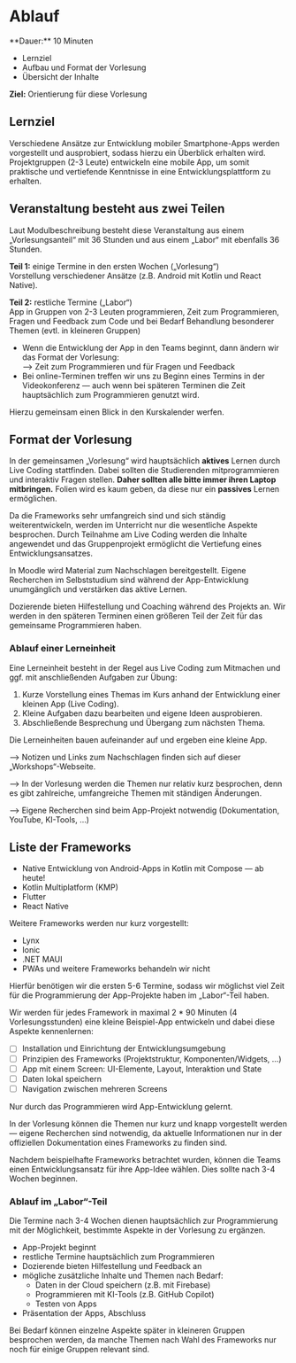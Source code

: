 
# Ablauf

<Callout>
  **Dauer:** 10 Minuten

  - Lernziel
  - Aufbau und Format der Vorlesung
  - Übersicht der Inhalte

  **Ziel:** Orientierung für diese Vorlesung
</Callout>

## Lernziel

Verschiedene Ansätze zur Entwicklung mobiler Smartphone-Apps 
werden vorgestellt und ausprobiert, sodass hierzu ein 
Überblick erhalten wird. Projektgruppen (2-3 Leute) 
entwickeln eine mobile App, um somit praktische und 
vertiefende Kenntnisse in eine Entwicklungsplattform zu 
erhalten.

## Veranstaltung besteht aus zwei Teilen

Laut Modulbeschreibung besteht diese Veranstaltung aus
einem „Vorlesungsanteil“ mit 36 Stunden und aus einem
„Labor“ mit ebenfalls 36 Stunden.

**Teil 1:** einige Termine in den ersten Wochen („Vorlesung“) \
Vorstellung verschiedener Ansätze (z.B. Android mit Kotlin und React Native).

**Teil 2:** restliche Termine („Labor“) \
App in Gruppen von 2-3 Leuten programmieren, Zeit zum Programmieren, Fragen und Feedback zum Code und bei Bedarf Behandlung besonderer Themen (evtl. in kleineren Gruppen)

- Wenn die Entwicklung der App in den Teams beginnt, dann ändern wir das Format der Vorlesung: <br/> &xrarr; Zeit zum Programmieren und für Fragen und Feedback
- Bei online-Terminen treffen wir uns zu Beginn eines Termins in der Videokonferenz &mdash; auch wenn bei späteren Terminen die Zeit hauptsächlich zum Programmieren genutzt wird.

<Callout>
Hierzu gemeinsam einen Blick in den Kurskalender werfen.
</Callout>

## Format der Vorlesung

In der gemeinsamen „Vorlesung“ wird hauptsächlich **aktives** Lernen
durch Live Coding stattfinden. Dabei sollten die Studierenden
mitprogrammieren und interaktiv Fragen stellen. **Daher sollten alle 
bitte immer ihren Laptop mitbringen.** Folien wird es kaum geben, 
da diese nur ein **passives** Lernen ermöglichen. 

Da die Frameworks sehr umfangreich sind und sich ständig
weiterentwickeln, werden im Unterricht nur die wesentliche 
Aspekte besprochen. Durch Teilnahme am Live Coding werden die Inhalte 
angewendet und das Gruppenprojekt ermöglicht die Vertiefung eines 
Entwicklungsansatzes.

In Moodle wird Material zum Nachschlagen bereitgestellt. Eigene Recherchen
im Selbststudium sind während der App-Entwicklung unumgänglich und 
verstärken das aktive Lernen. 

Dozierende bieten Hilfestellung und Coaching während des Projekts an. 
Wir werden in den späteren Terminen einen größeren Teil der Zeit für 
das gemeinsame Programmieren haben.

### Ablauf einer Lerneinheit

Eine Lerneinheit besteht in der Regel aus Live Coding zum Mitmachen
und ggf. mit anschließenden Aufgaben zur Übung:

1. Kurze Vorstellung eines Themas im Kurs anhand der Entwicklung einer kleinen App (Live Coding).
1. Kleine Aufgaben dazu bearbeiten und eigene Ideen ausprobieren.
1. Abschließende Besprechung und Übergang zum nächsten Thema.

Die Lerneinheiten bauen aufeinander auf und ergeben eine kleine App.

<Callout type="warning">
&xrarr; Notizen und Links zum Nachschlagen finden sich auf dieser „Workshops“-Webseite.

&xrarr; In der Vorlesung werden die Themen nur relativ kurz besprochen, denn es gibt zahlreiche, umfangreiche Themen mit ständigen Änderungen.

&xrarr; Eigene Recherchen sind beim App-Projekt notwendig (Dokumentation, YouTube, KI-Tools, …)
</Callout>

## Liste der Frameworks

- Native Entwicklung von Android-Apps in Kotlin mit Compose &mdash; ab heute!
- Kotlin Multiplatform  (KMP)
- Flutter
- React Native

Weitere Frameworks werden nur kurz vorgestellt:

- Lynx
- Ionic
- .NET MAUI
- PWAs und weitere Frameworks behandeln wir nicht

Hierfür benötigen wir die ersten 5-6 Termine, sodass wir möglichst
viel Zeit für die Programmierung der App-Projekte haben im „Labor“-Teil haben.

Wir werden für jedes Framework in maximal 2 * 90 Minuten (4 Vorlesungsstunden) eine kleine Beispiel-App entwickeln und dabei diese Aspekte kennenlernen:

- [ ] Installation und Einrichtung der Entwicklungsumgebung
- [ ] Prinzipien des Frameworks (Projektstruktur, Komponenten/Widgets, …)
- [ ] App mit einem Screen: UI-Elemente, Layout, Interaktion und State
- [ ] Daten lokal speichern
- [ ] Navigation zwischen mehreren Screens

<Callout type="warning" emoji="‼️">
Nur durch das Programmieren wird App-Entwicklung gelernt.

In der Vorlesung können die Themen nur kurz und knapp vorgestellt werden — 
eigene Recherchen sind notwendig, da aktuelle Informationen nur in der 
offiziellen Dokumentation eines Frameworks zu finden sind.
</Callout>


Nachdem beispielhafte Frameworks betrachtet wurden, können
die Teams einen Entwicklungsansatz für ihre App-Idee wählen.
Dies sollte nach 3-4 Wochen beginnen.

### Ablauf im „Labor“-Teil

Die Termine nach 3-4 Wochen dienen hauptsächlich zur Programmierung
mit der Möglichkeit, bestimmte Aspekte in der Vorlesung zu
ergänzen.

- App-Projekt beginnt
- restliche Termine hauptsächlich zum Programmieren
- Dozierende bieten Hilfestellung und Feedback an
- mögliche zusätzliche Inhalte und Themen nach Bedarf:
  - Daten in der Cloud speichern (z.B. mit Firebase)
  - Programmieren mit KI-Tools (z.B. GitHub Copilot)
  - Testen von Apps
- Präsentation der Apps, Abschluss

<Callout type="warning" emoji="🤔">
Bei Bedarf können einzelne Aspekte später in kleineren Gruppen
besprochen werden, da manche Themen nach Wahl des Frameworks
nur noch für einige Gruppen relevant sind.
</Callout>